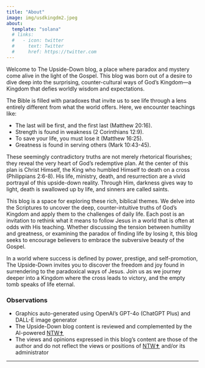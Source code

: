 ```yaml
---
title: "About"
image: img/usdkingdm2.jpeg
about:
  template: "solana"
  # links:
  #   - icon: twitter
  #     text: Twitter
  #     href: https://twitter.com
---
```


Welcome to The Upside-Down blog, a place where paradox and mystery come alive in the light of the Gospel. This blog was born out of a desire to dive deep into the surprising, counter-cultural ways of God’s Kingdom—a Kingdom that defies worldly wisdom and expectations.

The Bible is filled with paradoxes that invite us to see life through a lens entirely different from what the world offers. Here, we encounter teachings like:

-   The last will be first, and the first last (Matthew 20:16).
-   Strength is found in weakness (2 Corinthians 12:9).
-   To save your life, you must lose it (Matthew 16:25).
-   Greatness is found in serving others (Mark 10:43-45).

These seemingly contradictory truths are not merely rhetorical flourishes; they reveal the very heart of God’s redemptive plan. At the center of this plan is Christ Himself, the King who humbled Himself to death on a cross (Philippians 2:6-8). His life, ministry, death, and resurrection are a vivid portrayal of this upside-down reality. Through Him, darkness gives way to light, death is swallowed up by life, and sinners are called saints.

This blog is a space for exploring these rich, biblical themes. We delve into the Scriptures to uncover the deep, counter-intuitive truths of God’s Kingdom and apply them to the challenges of daily life. Each post is an invitation to rethink what it means to follow Jesus in a world that is often at odds with His teaching. Whether discussing the tension between humility and greatness, or examining the paradox of finding life by losing it, this blog seeks to encourage believers to embrace the subversive beauty of the Gospel.

In a world where success is defined by power, prestige, and self-promotion, The Upside-Down invites you to discover the freedom and joy found in surrendering to the paradoxical ways of Jesus. Join us as we journey deeper into a Kingdom where the cross leads to victory, and the empty tomb speaks of life eternal.

### Observations

-   Graphics auto-generated using OpenAI's GPT-4o (ChatGPT Plus) and DALL-E image generator
-   The Upside-Down blog content is reviewed and complemented by the AI-powered [NTW✝](https://www.navtheway.com)
-   The views and opinions expressed in this blog's content are those of the author and do not reflect the views or positions of [NTW✝](https://www.navtheway.com) and/or its administrator

------------------------------------------------------------------------
